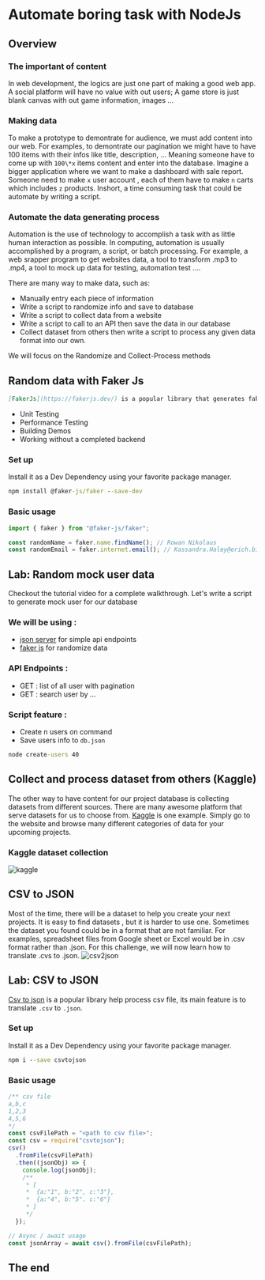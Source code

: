 # Automate boring task with NodeJs

## Overview

### The important of content

In web development, the logics are just one part of making a good web app. A social platform will have no value with out users; A game store is just blank canvas with out game information, images ...

### Making data

To make a prototype to demontrate for audience, we must add content into our web. For examples, to demontrate our pagination we might have to have 100 items with their infos like title, description, ... Meaning someone have to come up with `100\*x` items content and enter into the database. Imagine a bigger application where we want to make a dashboard with sale report. Someone need to make `x` user account , each of them have to make `n` carts which includes `z` products.
Inshort, a time consuming task that could be automate by writing a script.

### Automate the data generating process

Automation is the use of technology to accomplish a task with as little human interaction as possible. In computing, automation is usually accomplished by a program, a script, or batch processing. For example, a web srapper program to get websites data, a tool to transform .mp3 to .mp4, a tool to mock up data for testing, automation test ....

There are many way to make data, such as:

- Manually entry each piece of information
- Write a script to randomize info and save to database
- Write a script to collect data from a website
- Write a script to call to an API then save the data in our database
- Collect dataset from others then write a script to process any given data format into our own.

We will focus on the Randomize and Collect-Process methods

## Random data with Faker Js

```md
[FakerJs](https://fakerjs.dev/) is a popular library that generates fake (but reasonable) data that can be used for things such as:
```

- Unit Testing
- Performance Testing
- Building Demos
- Working without a completed backend

### Set up

Install it as a Dev Dependency using your favorite package manager.

```cmd
npm install @faker-js/faker --save-dev
```

### Basic usage

```js
import { faker } from "@faker-js/faker";

const randomName = faker.name.findName(); // Rowan Nikolaus
const randomEmail = faker.internet.email(); // Kassandra.Haley@erich.biz
```

## Lab: Random mock user data

Checkout the tutorial video for a complete walkthrough.
Let's write a script to generate mock user for our database

### We will be using :

- [json server](https://www.npmjs.com/package/json-server) for simple api endpoints
- [faker js](https://fakerjs.dev/) for randomize data

### API Endpoints :

- GET : list of all user with pagination
- GET : search user by ...

### Script feature :

- Create n users on command
- Save users info to `db.json`

```cmd
node create-users 40
```

## Collect and process dataset from others (Kaggle)

The other way to have content for our project database is collecting datasets from different sources.
There are many awesome platform that serve datasets for us to choose from. [Kaggle](https://www.kaggle.com/datasets) is one example. Simply go to the website and browse many different categories of data for your upcoming projects.

### Kaggle dataset collection

![kaggle](../../assets/wv/m31/kaggle.png)

## CSV to JSON

Most of the time, there will be a dataset to help you create your next projects. It is easy to find datasets , but it is harder to use one. Sometimes the dataset you found could be in a format that are not familiar. For examples, spreadsheet files from Google sheet or Excel would be in .csv format rather than .json.
For this challenge, we will now learn how to translate .cvs to .json.
![csv2json](../../assets/wv/m31/kaggle-data-type.png)

## Lab: CSV to JSON

[Csv to json](https://www.npmjs.com/package/csvtojson) is a popular library help process csv file, its main feature is to translate `.csv` to `.json`.

### Set up

Install it as a Dev Dependency using your favorite package manager.

```cmd
npm i --save csvtojson
```

### Basic usage

```js
/** csv file
a,b,c
1,2,3
4,5,6
*/
const csvFilePath = "<path to csv file>";
const csv = require("csvtojson");
csv()
  .fromFile(csvFilePath)
  .then((jsonObj) => {
    console.log(jsonObj);
    /**
     * [
     * 	{a:"1", b:"2", c:"3"},
     * 	{a:"4", b:"5". c:"6"}
     * ]
     */
  });

// Async / await usage
const jsonArray = await csv().fromFile(csvFilePath);
```

## The end

<br />
<br />
<br />
